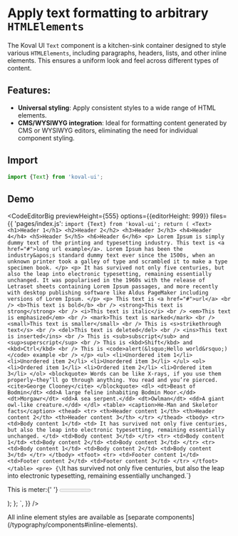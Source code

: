 
# Apply text formatting to arbitrary `HTMLElements`

The Koval UI `Text` component is a kitchen-sink container designed to style various `HTMLElements`, including paragraphs, headers, lists, and other inline elements. This ensures a uniform look and feel across different types of content.

## Features:

-   **Universal styling**: Apply consistent styles to a wide range of HTML elements.
-   **CMS/WYSIWYG integration**: Ideal for formatting content generated by CMS or WYSIWYG editors, eliminating the need for individual component styling.

## Import

```typescript
import {Text} from 'koval-ui';
```

## Demo

<CodeEditorBig
    previewHeight={555}
    options={{editorHeight: 999}}
    files={{
        'pages/index.js': `import {Text} from 'koval-ui';
    return (
        <Text>
            <h1>Header 1</h1>
            <h2>Header 2</h2>
            <h3>Header 3</h3>
            <h4>Header 4</h4>
            <h5>Header 5</h5>
            <h6>Header 6</h6>
            <p>
                Lorem Ipsum is simply dummy text of the printing and typesetting industry.
                This text is <a href="#">long url example</a>. Lorem Ipsum has been the
                industry&apos;s standard dummy text ever since the 1500s, when an unknown
                printer took a galley of type and scrambled it to make a type specimen book.
            </p>
            <p>
                It has survived not only five centuries, but also the leap into electronic
                typesetting, remaining essentially unchanged. It was popularised in the
                1960s with the release of Letraset sheets containing Lorem Ipsum passages,
                and more recently with desktop publishing software like Aldus PageMaker
                including versions of Lorem Ipsum.
            </p>
            <p>
                This text is <a href="#">url</a>
                <br />
                <b>This text is bold</b>
                <br />
                <strong>This text is strong</strong>
                <br />
                <i>This text is italic</i>
                <br />
                <em>This text is emphasized</em>
                <br />
                <mark>This text is marked</mark>
                <br />
                <small>This text is smaller</small>
                <br />
                This is <s>strikethrough text</s>
                <br />
                <del>This text is deleted</del>
                <br />
                <ins>This text is inserted</ins>
                <br />
                This is <sub>subscript</sub> and <sup>superscript</sup>
                <br />
                This is <kbd>Shift</kbd> and <kbd>Ctrl</kbd>
                <br />
                This is <code>alert(&lsquo;Hello world&rsquo;)</code> example
                <br />
            </p>
            <ul>
                <li>Unordered item 1</li>
                <li>Unordered item 2</li>
                <li>Unordered item 3</li>
            </ul>
            <ol>
                <li>Ordered item 1</li>
                <li>Ordered item 2</li>
                <li>Ordered item 3</li>
            </ol>
            <blockquote>
                Words can be like X-rays, if you use them properly—they’ll go through
                anything. You read and you’re pierced.
                <cite>George Clooney</cite>
            </blockquote>
            <dl>
                <dt>Beast of Bodmin</dt>
                <dd>A large feline inhabiting Bodmin Moor.</dd>
                <dt>Morgawr</dt>
                <dd>A sea serpent.</dd>
                <dt>Owlman</dt>
                <dd>A giant owl-like creature.</dd>
            </dl>
            <table>
                <caption>He-Man and Skeletor facts</caption>
                <thead>
                    <tr>
                        <th>Header content 1</th>
                        <th>Header content 2</th>
                        <th>Header content 3</th>
                    </tr>
                </thead>
                <tbody>
                    <tr>
                        <td>Body content 1</td>
                        <td>
                            It has survived not only five centuries, but also the leap into
                            electronic typesetting, remaining essentially unchanged.
                        </td>
                        <td>Body content 3</td>
                    </tr>
                    <tr>
                        <td>Body content 1</td>
                        <td>Body content 2</td>
                        <td>Body content 3</td>
                    </tr>
                    <tr>
                        <td>Body content 1</td>
                        <td>Body content 2</td>
                        <td>Body content 3</td>
                    </tr>
                </tbody>
                <tfoot>
                    <tr>
                        <td>Footer content 1</td>
                        <td>Footer content 2</td>
                        <td>Footer content 3</td>
                    </tr>
                </tfoot>
            </table>
            <pre>
                {\`It has survived not only five centuries,
but also the leap into electronic typesetting,
remaining essentially unchanged.\`}
            </pre>
            <p>
                This is meter:{' '}
                <meter value={55} min={0} low={30} high={60} max={100} optimum={50}>
                    80/100
                </meter>
            </p>
        </Text>
    );
};
`,
    }}
/>

<Callout type="info" emoji="💡️">
    All inline element styles are available as [separate
    components](/typography/components#inline-elements).
</Callout>
